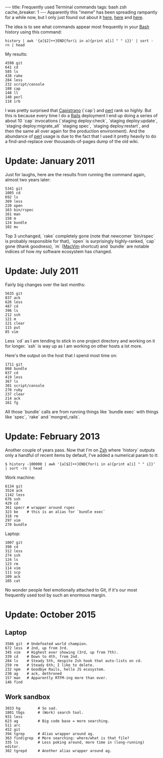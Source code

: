 ---
title: Frequently used Terminal commands
tags: bash zsh
cache_breaker: 1
---
Apparently this "meme" has been spreading rampantly for a while now, but I only just found out about it [http://blog.codefront.net/2008/04/18/command-history-meme/ here], [http://diveintomark.org/archives/2008/04/15/history-meme here] and [http://benjamin.smedbergs.us/blog/2008-04-15/history-meme/ here].

The idea is to see what commands appear most frequently in your [[Bash]] history using this command:

 history | awk '{a[$2]++}END{for(i in a){print a[i] " " i}}' | sort -rn | head

My results:

<pre>4598 git
641 cd
585 ls
438 rake
284 less
232 script/console
188 cap
148 ll
140 perl
118 irb</pre>

I was pretty surprised that [[Capistrano]] (`cap`) and [[perl]] rank so highly. But this is because every time I do a [[Rails]] deployment I end up doing a series of about 10 `cap` invocations (`staging deploy:check`, `staging deploy:update`, `staging deploy:migrate_all` `staging spec`, `staging deploy:restart`, and then the same all over again for the production environment). And the abundance of [[perl]] usage is due to the fact that I used it pretty heavily to do a find-and-replace over thousands-of-pages dump of the old wiki.

= Update: January 2011 =

Just for laughs, here are the results from running the command again, almost two years later:

<pre>5341 git
1005 cd
692 ls
369 less
220 open
163 bin/rspec
161 man
158 m
124 bundle
102 mv</pre>

Top 3 unchanged, `rake` completely gone (note that newcomer `bin/rspec` is probably responsible for that), `open` is surprisingly highly-ranked, `cap` gone (thank goodness), `m` ([[MacVim]] shortcut) and `bundle` are notable indices of how my software ecosystem has changed.

= Update: July 2011 =

Fairly big changes over the last months:

<pre>5635 git
837 ack
626 less
487 cd
396 ls
212 ssh
121 m
121 clear
115 put
85 vim</pre>

Less `cd` as I am tending to stick in one project directory and working on it for longer. `ssh` is way up as I am working on other hosts a lot more.

Here's the output on the host that I spend most time on:

<pre>1711 git
868 bundle
837 cd
419 less
367 ls
301 script/console
270 ruby
237 clear
214 ack
161 fg</pre>

All those `bundle` calls are from running things like `bundle exec` with things like `spec`, `rake` and `mongrel_rails`.

= Update: February 2013 =

Another couple of years pass. Now that I'm on [[Zsh]] where `history` outputs only a handful of recent items by default, I've added a numerical param to it:

<pre lang="shell">$ history -100000 | awk '{a[$2]++}END{for(i in a){print a[i] " " i}}' | sort -rn | head</pre>

Work machine:

<pre>6134 git
3524 ack
1142 less
676 ssh
429 cd
361 specr # wrapper around rspec
323 be    # this is an alias for `bundle exec`
318 rm
297 vim
270 bundle</pre>

Laptop:

<pre>1007 git
398 cd
312 less
274 ssh
124 ls
123 rm
114 vim
111 scp
109 ack
105 cat</pre>

No wonder people feel emotionally attached to Git, if it's our most frequently used tool by such an enormous margin.

= Update: October 2015 =

== Laptop ==

<pre>3586 git  # Undefeated world champion.
672 less  # 2nd, up from 3rd.
345 vim   # Highest ever showing (3rd, up from 7th).
339 cd    # Down to 4th, from 2nd.
284 ls    # Steady 5th, despite Zsh hook that auto-lists on cd.
259 rm    # Steady 6th; I like to delete.
232 npm   # Goodbye Rails, hello JS ecosystem.
230 ag    # ack, dethroned
157 man   # Apparently RTFM-ing more than ever.
146 find</pre>

== Work sandbox ==

<pre>3033 hg        # So sad.
1801 tbgs      # (Work) search tool.
931 less
623 ag         # Big code base = more searching.
511 arc
452 git
394 tgrep      # Alias wrapper around ag.
363 find|grep  # More searching: where/what is that file?
335 ls         # Less poking around, more time in (long-running) editor.
302 tgrepd     # Another alias wrapper around ag.</pre>
